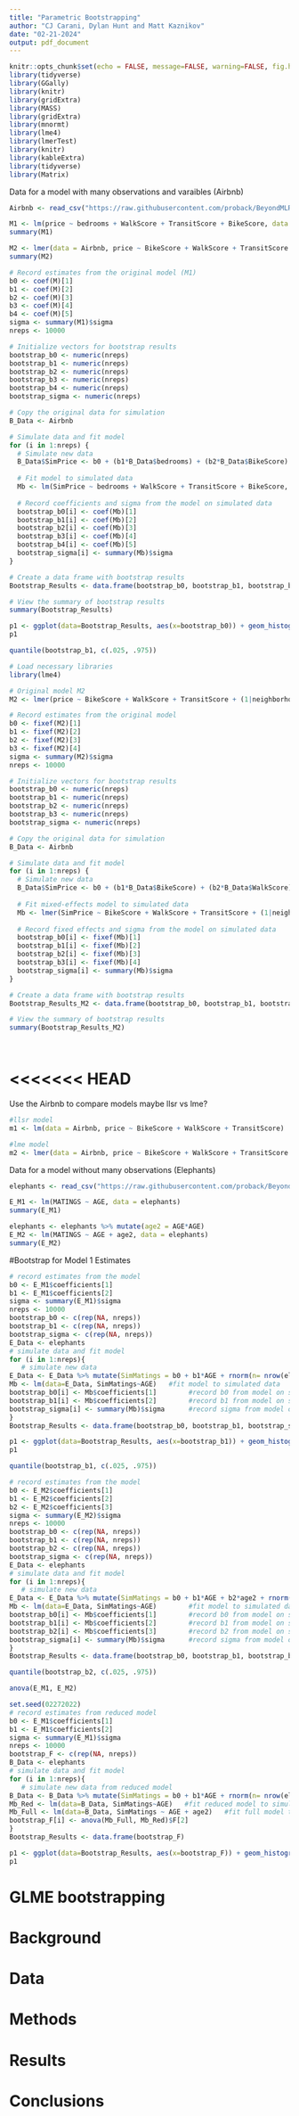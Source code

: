 ```yaml
---
title: "Parametric Bootstrapping"
author: "CJ Carani, Dylan Hunt and Matt Kaznikov"
date: "02-21-2024"
output: pdf_document
---
```


```r
knitr::opts_chunk$set(echo = FALSE, message=FALSE, warning=FALSE, fig.height = 3, fig.width = 6)
library(tidyverse)
library(GGally)
library(knitr)
library(gridExtra)
library(MASS)
library(gridExtra)  
library(mnormt) 
library(lme4) 
library(lmerTest)
library(knitr) 
library(kableExtra)
library(tidyverse)
library(Matrix)
```

Data for a model with many observations and varaibles (Airbnb)
```r
Airbnb <- read_csv("https://raw.githubusercontent.com/proback/BeyondMLR/master/data/airbnb.csv")
```

```r
M1 <- lm(price ~ bedrooms + WalkScore + TransitScore + BikeScore, data = Airbnb)
summary(M1)

```
```r
M2 <- lmer(data = Airbnb, price ~ BikeScore + WalkScore + TransitScore + (1|neighborhood))
summary(M2)

```


```r
# Record estimates from the original model (M1)
b0 <- coef(M)[1]
b1 <- coef(M)[2]
b2 <- coef(M)[3]
b3 <- coef(M)[4]
b4 <- coef(M)[5]
sigma <- summary(M1)$sigma
nreps <- 10000

# Initialize vectors for bootstrap results
bootstrap_b0 <- numeric(nreps)
bootstrap_b1 <- numeric(nreps)
bootstrap_b2 <- numeric(nreps)
bootstrap_b3 <- numeric(nreps)
bootstrap_b4 <- numeric(nreps)
bootstrap_sigma <- numeric(nreps)

# Copy the original data for simulation
B_Data <- Airbnb

# Simulate data and fit model
for (i in 1:nreps) {
  # Simulate new data
  B_Data$SimPrice <- b0 + (b1*B_Data$bedrooms) + (b2*B_Data$BikeScore) + (b3*B_Data$WalkScore) + (b4*B_Data$TransitScore) + rnorm(n = nrow(Airbnb), mean = 0, sd = sigma)
  
  # Fit model to simulated data
  Mb <- lm(SimPrice ~ bedrooms + WalkScore + TransitScore + BikeScore, data = B_Data)
  
  # Record coefficients and sigma from the model on simulated data
  bootstrap_b0[i] <- coef(Mb)[1]
  bootstrap_b1[i] <- coef(Mb)[2]
  bootstrap_b2[i] <- coef(Mb)[3]
  bootstrap_b3[i] <- coef(Mb)[4]
  bootstrap_b4[i] <- coef(Mb)[5]
  bootstrap_sigma[i] <- summary(Mb)$sigma
}

# Create a data frame with bootstrap results
Bootstrap_Results <- data.frame(bootstrap_b0, bootstrap_b1, bootstrap_b2, bootstrap_b3, bootstrap_b4, bootstrap_sigma)

# View the summary of bootstrap results
summary(Bootstrap_Results)


```

```r
p1 <- ggplot(data=Bootstrap_Results, aes(x=bootstrap_b0)) + geom_histogram() + geom_vline(xintercept=quantile(bootstrap_b0, c(.025, .975)), color="red")
p1

```
```r
quantile(bootstrap_b1, c(.025, .975))

```


```r
# Load necessary libraries
library(lme4)

# Original model M2
M2 <- lmer(price ~ BikeScore + WalkScore + TransitScore + (1|neighborhood), data = Airbnb)

# Record estimates from the original model
b0 <- fixef(M2)[1]
b1 <- fixef(M2)[2]
b2 <- fixef(M2)[3]
b3 <- fixef(M2)[4]
sigma <- summary(M2)$sigma
nreps <- 10000

# Initialize vectors for bootstrap results
bootstrap_b0 <- numeric(nreps)
bootstrap_b1 <- numeric(nreps)
bootstrap_b2 <- numeric(nreps)
bootstrap_b3 <- numeric(nreps)
bootstrap_sigma <- numeric(nreps)

# Copy the original data for simulation
B_Data <- Airbnb

# Simulate data and fit model
for (i in 1:nreps) {
  # Simulate new data
  B_Data$SimPrice <- b0 + (b1*B_Data$BikeScore) + (b2*B_Data$WalkScore) + (b3*B_Data$TransitScore) + rnorm(n = nrow(Airbnb), mean = 0, sd = sigma)
  
  # Fit mixed-effects model to simulated data
  Mb <- lmer(SimPrice ~ BikeScore + WalkScore + TransitScore + (1|neighborhood), data = B_Data)
  
  # Record fixed effects and sigma from the model on simulated data
  bootstrap_b0[i] <- fixef(Mb)[1]
  bootstrap_b1[i] <- fixef(Mb)[2]
  bootstrap_b2[i] <- fixef(Mb)[3]
  bootstrap_b3[i] <- fixef(Mb)[4]
  bootstrap_sigma[i] <- summary(Mb)$sigma
}

# Create a data frame with bootstrap results
Bootstrap_Results_M2 <- data.frame(bootstrap_b0, bootstrap_b1, bootstrap_b2, bootstrap_b3, bootstrap_sigma)

# View the summary of bootstrap results
summary(Bootstrap_Results_M2)


```


```r


```

```r


```


<<<<<<< HEAD
=======
Use the Airbnb to compare models
maybe llsr vs lme?
```r
#llsr model
m1 <- lm(data = Airbnb, price ~ BikeScore + WalkScore + TransitScore)

#lme model
m2 <- lmer(data = Airbnb, price ~ BikeScore + WalkScore + TransitScore + (1|neighborhood))
```

Data for a model without many observations (Elephants)

```r
elephants <- read_csv("https://raw.githubusercontent.com/proback/BeyondMLR/master/data/elephant.csv")
```

```r
E_M1 <- lm(MATINGS ~ AGE, data = elephants)
summary(E_M1)

elephants <- elephants %>% mutate(age2 = AGE*AGE)
E_M2 <- lm(MATINGS ~ AGE + age2, data = elephants)
summary(E_M2)
```
#Bootstrap for Model 1 Estimates
```r
# record estimates from the model
b0 <- E_M1$coefficients[1]
b1 <- E_M1$coefficients[2]
sigma <- summary(E_M1)$sigma
nreps <- 10000
bootstrap_b0 <- c(rep(NA, nreps))
bootstrap_b1 <- c(rep(NA, nreps))
bootstrap_sigma <- c(rep(NA, nreps))
E_Data <- elephants
# simulate data and fit model
for (i in 1:nreps){
   # simulate new data
E_Data <- E_Data %>% mutate(SimMatings = b0 + b1*AGE + rnorm(n= nrow(elephants), mean=0, sd=sigma))
Mb <- lm(data=E_Data, SimMatings~AGE)   #fit model to simulated data
bootstrap_b0[i] <- Mb$coefficients[1]        #record b0 from model on simulated data
bootstrap_b1[i] <- Mb$coefficients[2]        #record b1 from model on simulated data
bootstrap_sigma[i] <- summary(Mb)$sigma      #record sigma from model on simulated data
}
Bootstrap_Results <- data.frame(bootstrap_b0, bootstrap_b1, bootstrap_sigma)
```

```r
p1 <- ggplot(data=Bootstrap_Results, aes(x=bootstrap_b1)) + geom_histogram() + geom_vline(xintercept=quantile(bootstrap_b1, c(.025, .975)), color="red")
p1
```

```r
quantile(bootstrap_b1, c(.025, .975))
```

```r
# record estimates from the model
b0 <- E_M2$coefficients[1]
b1 <- E_M2$coefficients[2]
b2 <- E_M2$coefficients[3]
sigma <- summary(E_M2)$sigma
nreps <- 10000
bootstrap_b0 <- c(rep(NA, nreps))
bootstrap_b1 <- c(rep(NA, nreps))
bootstrap_b2 <- c(rep(NA, nreps))
bootstrap_sigma <- c(rep(NA, nreps))
E_Data <- elephants
# simulate data and fit model
for (i in 1:nreps){
   # simulate new data
E_Data <- E_Data %>% mutate(SimMatings = b0 + b1*AGE + b2*age2 + rnorm(n= nrow(elephants), mean=0, sd=sigma))
Mb <- lm(data=E_Data, SimMatings~AGE)        #fit model to simulated data
bootstrap_b0[i] <- Mb$coefficients[1]        #record b0 from model on simulated data
bootstrap_b1[i] <- Mb$coefficients[2]        #record b1 from model on simulated data
bootstrap_b2[i] <- Mb$coefficients[3]        #record b2 from model on simulated data
bootstrap_sigma[i] <- summary(Mb)$sigma      #record sigma from model on simulated data
}
Bootstrap_Results <- data.frame(bootstrap_b0, bootstrap_b1, bootstrap_b2, bootstrap_sigma)
```

```r
quantile(bootstrap_b2, c(.025, .975))
```

```r
anova(E_M1, E_M2)
```


```r
set.seed(02272022)
# record estimates from reduced model
b0 <- E_M1$coefficients[1]
b1 <- E_M1$coefficients[2]
sigma <- summary(E_M1)$sigma
nreps <- 10000
bootstrap_F <- c(rep(NA, nreps))
B_Data <- elephants
# simulate data and fit model
for (i in 1:nreps){
   # simulate new data from reduced model
B_Data <- B_Data %>% mutate(SimMatings = b0 + b1*AGE + rnorm(n= nrow(elephants), mean=0, sd=sigma))
Mb_Red <- lm(data=B_Data, SimMatings~AGE)   #fit reduced model to simulated data
Mb_Full <- lm(data=B_Data, SimMatings ~ AGE + age2)   #fit full model to simulated data
bootstrap_F[i] <- anova(Mb_Full, Mb_Red)$F[2]
}
Bootstrap_Results <- data.frame(bootstrap_F)
```

```r
p1 <- ggplot(data=Bootstrap_Results, aes(x=bootstrap_F)) + geom_histogram() + geom_vline(xintercept = 0.4187, color="red", linetype="dotted", size=2) 
p1
```



GLME bootstrapping
=======
# Background

# Data

# Methods

# Results

# Conclusions
